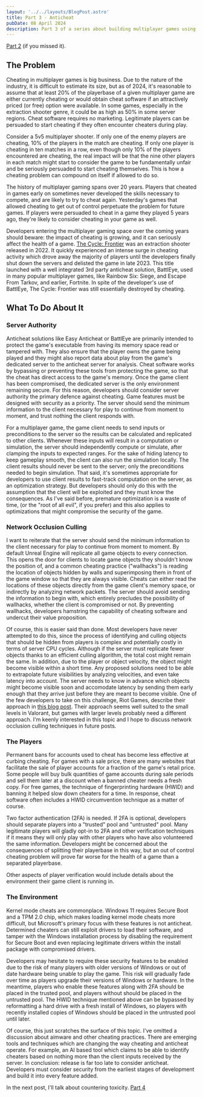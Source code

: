 ```yaml
---
layout: '../../layouts/BlogPost.astro'
title: Part 3 - Anticheat
pubDate: 08 April 2024
description: Part 3 of a series about building multiplayer games using Unreal Engine.
---
```


[Part 2](/blog/2024-04-01-Data) (if you missed it).

## The Problem

Cheating in multiplayer games is big business. Due to the nature of the industry, it is difficult to estimate its size, but as of 2024, it's reasonable to assume that at least 20% of the playerbase of a given multiplayer game are either currently cheating or would obtain cheat software if an attractively priced (or free) option were available. In some games, especially in the extraction shooter genre, it could be as high as 50% in some server regions. Cheat software requires no marketing. Legitimate players can be persuaded to start cheating if they often encounter cheaters during play. 

Consider a 5v5 multiplayer shooter. If only one of the enemy players are cheating, 10% of the players in the match are cheating. If only one player is cheating in ten matches in a row, even though only 10% of the players encountered are cheating, the real impact will be that the nine other players in each match might start to consider the game to be fundamentally unfair and be seriously persuaded to start cheating themselves. This is how a cheating problem can compound on itself if allowed to do so.

The history of multiplayer gaming spans over 20 years. Players that cheated in games early on sometimes never developed the skills necessary to compete, and are likely to try to cheat again. Yesterday's games that allowed cheating to get out of control perpetuate the problem for future games. If players were persuaded to cheat in a game they played 5 years ago, they're likely to consider cheating in your game as well.

Developers entering the multiplayer gaming space over the coming years should beware: the impact of cheating is growing, and it can seriously affect the health of a game. [The Cycle: Frontier](https://steamcommunity.com/app/868270) was an extraction shooter released in 2022. It quickly experienced an intense surge in cheating activity which drove away the majority of players until the developers finally shut down the servers and delisted the game in late 2023. This title launched with a well integrated 3rd party anticheat solution, BattlEye, used in many popular multiplayer games, like Rainbow Six: Siege, and Escape From Tarkov, and earlier, Fortnite. In spite of the developer's use of BattlEye, The Cycle: Frontier was still essentially destroyed by cheating. 

## What To Do About It

### Server Authority

Anticheat solutions like Easy Anticheat or BattlEye are primarily intended to protect the game's executable from having its memory space read or tampered with. They also ensure that the player owns the game being played and they might also report data about play from the game's dedicated server to the anticheat server for analysis. Cheat software works by bypassing or preventing these tools from protecting the game, so that the cheat has direct access to the game's memory. Once the game client has been compromised, the dedicated server is the only environment remaining secure. For this reason, developers should consider server authority the primary defence against cheating. Game features must be designed with security as a priority. The server should send the minimum information to the client necessary for play to continue from moment to moment, and trust nothing the client responds with.

For a multiplayer game, the game client needs to send inputs or preconditions to the server so the results can be calculated and replicated to other clients. Whenever these inputs will result in a computation or simulation, the server should independently compute or simulate, after clamping the inputs to expected ranges. For the sake of hiding latency to keep gameplay smooth, the client can also run the simulation locally. The client results should never be sent to the server; only the preconditions needed to begin simulation. That said, it's sometimes appropriate for developers to use client results to fast-track computation on the server, as an optimization strategy. But developers should only do this with the assumption that the client will be exploited and they must know the consequences. As I've said before, premature optimization is a waste of time, (or the "root of all evil", if you prefer) and this also applies to optimizations that might compromise the security of the game.

### Network Occlusion Culling

I want to reiterate that the server should send the minimum information to the client necessary for play to continue from moment to moment. By default Unreal Engine will replicate all game objects to every connection. This opens the door for clients to locate game objects they shouldn't know the position of, and a common cheating practice ("wallhacks") is reading the location of objects hidden by walls and superimposing them in front of the game window so that they are always visible. Cheats can either read the locations of these objects directly from the game client's memory space, or indirectly by analyzing network packets. The server should avoid sending the information to begin with, which entirely precludes the possibility of wallhacks, whether the client is compromised or not. By preventing wallhacks, developers hamstring the capability of cheating software and undercut their value proposition.

Of course, this is easier said than done. Most developers have never attempted to do this, since the process of identifying and culling objects that should be hidden from players is complex and potentially costly in terms of server CPU cycles. Although if the server must replicate fewer objects thanks to an efficient culling algorithm, the total cost might remain the same. In addition, due to the player or object velocity, the object might become visible within a short time. Any proposed solutions need to be able to extrapolate future visibilities by analyzing velocities, and even take latency into account. The server needs to know in advance which objects might become visible soon and accomodate latency by sending them early enough that they arrive just before they are meant to become visible. One of the few developers to take on this challenge, Riot Games, describe their approach in [this blog post](https://technology.riotgames.com/news/demolishing-wallhacks-valorants-fog-war). Their approach seems well suited to the small levels in Valorant, but games with larger levels probably need a different approach. I'm keenly interested in this topic and I hope to discuss network occlusion culling techniques in future posts.

### The Players

Permanent bans for accounts used to cheat has become less effective at curbing cheating. For games with a sale price, there are many websites that facilitate the sale of player accounts for a fraction of the game's retail price. Some people will buy bulk quantities of game accounts during sale periods and sell them later at a discount when a banned cheater needs a fresh copy. For free games, the technique of fingerprinting hardware (HWID) and banning it helped slow down cheaters for a time. In response, cheat software often includes a HWID circumvention technique as a matter of course.

Two factor authentication (2FA) is needed. If 2FA is optional, developers should separate players into a "trusted" pool and "untrusted" pool. Many legitimate players will gladly opt-in to 2FA and other verification techniques if it means they will only play with other players who have also volunteered the same information. Developers might be concerned about the consequences of splitting their playerbase in this way, but an out of control cheating problem will prove far worse for the health of a game than a separated playerbase.

Other aspects of player verification would include details about the environment their game client is running in.

### The Environment

Kernel mode cheats are commonplace. Windows 11 requires Secure Boot and a TPM 2.0 chip, which makes loading kernel mode cheats more difficult, but Microsoft's primary focus with these features is not anticheat. Determined cheaters can still exploit drivers to load their software, and tamper with the Windows installation process by disabling the requirement for Secure Boot and even replacing legitimate drivers within the install package with compromised drivers.

Developers may hesitate to require these security features to be enabled due to the risk of many players with older versions of Windows or out of date hardware being unable to play the game. This risk will gradually fade over time as players upgrade their versions of Windows or hardware. In the meantime, players who enable these features along with 2FA should be placed in the trusted pool, and players without should be placed in the untrusted pool. The HWID technique mentioned above can be bypassed by reformatting a hard drive with a fresh install of Windows, so players with recently installed copies of Windows should be placed in the untrusted pool until later.

Of course, this just scratches the surface of this topic. I've omitted a discussion about aimware and other cheating practices. There are emerging tools and techniques which are changing the way cheating and anticheat operate. For example, an AI based tool which claims to be able to identify cheaters based on nothing more than the client inputs received by the server. In conclusion: release is far too late to consider anticheat. Developers must consider security from the earliest stages of development and build it into every feature added. 

In the next post, I'll talk about countering toxicity. [Part 4](/blog/2024-04-15-Toxicity)